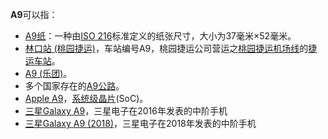 {{DisambigNav|A|9}}
'''A9'''可以指：
* [[ISO_216|A9纸]]：一种由[[ISO_216|ISO 216]]标准定义的纸张尺寸，大小为37毫米×52毫米。
* [[林口站_(桃园捷运)|林口站 (桃园捷运)]]，车站编号A9，桃园捷运公司营运之[[桃园捷运机场线|桃园捷运机场线]]的[[捷运车站|捷运车站]]。
*[[A9_(乐团)|A9 (乐团)]]。
*多个国家存在的[[A9公路|A9公路]]。
*[[Apple_A9|Apple A9]]，[[系统级晶片|系统级晶片]](SoC)。
*[[三星Galaxy_A9|三星Galaxy A9]]，三星电子在2016年发表的中阶手机
*[[三星Galaxy_A9_(2018)|三星Galaxy A9 (2018)]]，三星电子在2018年发表的中阶手机
{{disambig}}